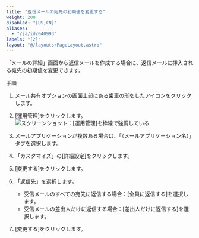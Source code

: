 ```yaml
---
title: "返信メールの宛先の初期値を変更する"
weight: 200
disabled: "[US,CN]"
aliases:
  - "/ja/id/040993"
labels: "[2]"
layout: "@/layouts/PageLayout.astro"
---
```




「メールの詳細」画面から返信メールを作成する場合に、返信メールに挿入される宛先の初期値を変更できます。

<Heading id="m_list_set_m_default_reply_10">手順</Heading>

1. メール共有オプションの画面上部にある歯車の形をしたアイコンをクリックします。

1. [運用管理]をクリックします。
    <Img src="/k/kintone/img-ja/m_set_item_02.png" alt="スクリーンショット：[運用管理]を枠線で強調している" />

1. メールアプリケーションが複数ある場合は、「（メールアプリケーション名）」タブを選択します。

1. 「カスタマイズ」の[詳細設定]をクリックします。

1. [変更する]をクリックします。

1. 「返信先」を選択します。

    * 受信メールのすべての宛先に返信する場合：[全員に返信する]を選択します。
    * 受信メールの差出人だけに返信する場合：[差出人だけに返信する]を選択します。

1. [変更する]をクリックします。
